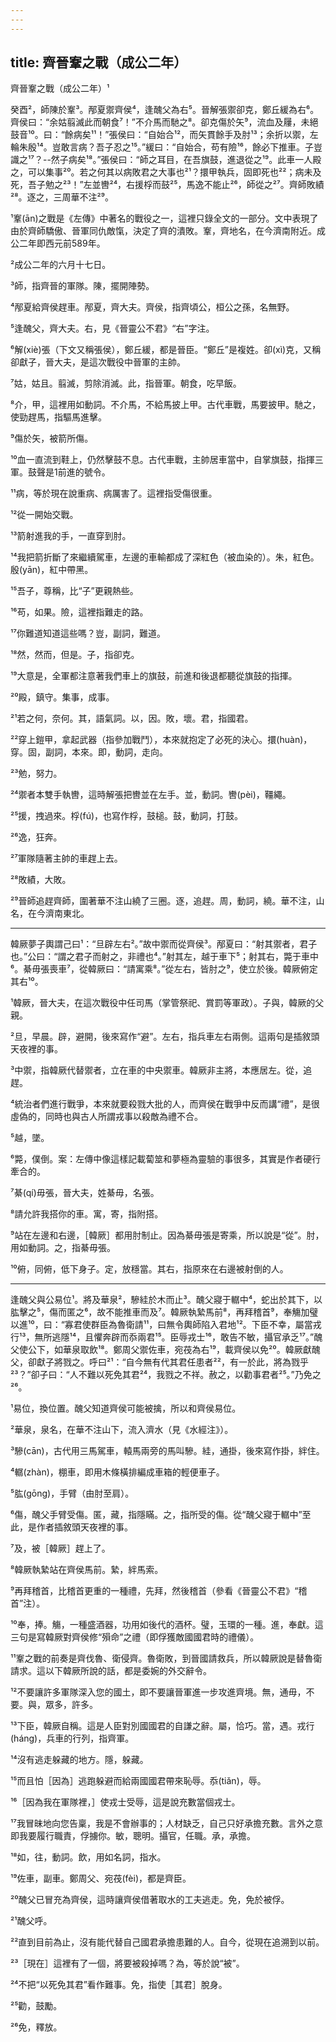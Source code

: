 ```yaml
---
---
---
```

title: 齊晉鞌之戰（成公二年）
---




齊晉鞌之戰（成公二年）¹

癸酉²，師陳於鞌³。邴夏禦齊侯⁴，逢醜父為右⁵。晉解張禦卻克，鄭丘緩為右⁶。齊侯曰：“余姑翦滅此而朝食⁷！”不介馬而馳之⁸。卻克傷於矢⁹，流血及屨，未絕鼓音¹⁰。曰：“餘病矣¹¹！”張侯曰：“自始合¹²，而矢貫餘手及肘¹³；余折以禦，左輪朱殷¹⁴。豈敢言病？吾子忍之¹⁵。”緩曰：“自始合，苟有險¹⁶，餘必下推車。子豈識之¹⁷？--然子病矣¹⁸。”張侯曰：“師之耳目，在吾旗鼓，進退從之¹⁹。此車一人殿之，可以集事²⁰。若之何其以病敗君之大事也²¹？擐甲執兵，固即死也²²；病未及死，吾子勉之²³！”左並轡²⁴，右援桴而鼓²⁵，馬逸不能止²⁶，師從之²⁷。齊師敗績²⁸。逐之，三周華不注²⁹。

¹鞌(ān)之戰是《左傳》中著名的戰役之一，這裡只錄全文的一部分。文中表現了由於齊師驕傲、晉軍同仇敵愾，決定了齊的潰敗。鞌，齊地名，在今濟南附近。成公二年即西元前589年。

²成公二年的六月十七日。

³師，指齊晉的軍隊。陳，擺開陣勢。

⁴邴夏給齊侯趕車。邴夏，齊大夫。齊侯，指齊頃公，桓公之孫，名無野。

⁵逢醜父，齊大夫。右，見《晉靈公不君》“右”字注。

⁶解(xiè)張（下文又稱張侯），鄭丘緩，都是晉臣。“鄭丘”是複姓。卻(xì)克，又稱卻獻子，晉大夫，是這次戰役中晉軍的主帥。

⁷姑，姑且。翦滅，剪除消滅。此，指晉軍。朝食，吃早飯。

⁸介，甲，這裡用如動詞。不介馬，不給馬披上甲。古代車戰，馬要披甲。馳之，使勁趕馬，指驅馬進擊。

⁹傷於矢，被箭所傷。

¹⁰血一直流到鞋上，仍然擊鼓不息。古代車戰，主帥居車當中，自掌旗鼓，指揮三軍。鼓聲是1前進的號令。

¹¹病，等於現在說重病、病厲害了。這裡指受傷很重。

¹²從一開始交戰。

¹³箭射進我的手，一直穿到肘。

¹⁴我把箭折斷了來繼續駕車，左邊的車輸都成了深紅色（被血染的）。朱，紅色。殷(yān)，紅中帶黑。

¹⁵吾子，尊稱，比“子”更親熱些。

¹⁶苟，如果。險，這裡指難走的路。

¹⁷你難道知道這些嗎？豈，副詞，難道。

¹⁸然，然而，但是。子，指卻克。

¹⁹大意是，全軍都注意著我們車上的旗鼓，前進和後退都聽從旗鼓的指揮。

²⁰殿，鎮守。集事，成事。

²¹若之何，奈何。其，語氣詞。以，因。敗，壞。君，指國君。

²²穿上鎧甲，拿起武器（指參加戰鬥），本來就抱定了必死的決心。擐(huàn)，穿。固，副詞，本來。即，動詞，走向。

²³勉，努力。

²⁴禦者本雙手執轡，這時解張把轡並在左手。並，動詞。轡(pèi)，韁繩。

²⁵援，拽過來。桴(fú)，也寫作桴，鼓槌。鼓，動詞，打鼓。

²⁶逸，狂奔。

²⁷軍隊隨著主帥的車趕上去。

²⁸敗績，大敗。

²⁹晉師追趕齊師，圍著華不注山繞了三圈。逐，追趕。周，動詞，繞。華不注，山名，在今濟南東北。



--------------------

韓厥夢子輿謂己曰¹：“旦辟左右²。”故中禦而從齊侯³。邴夏曰：“射其禦者，君子也。”公曰：“謂之君子而射之，非禮也⁴。”射其左，越于車下⁵；射其右，斃于車中⁶。綦毋張喪車⁷，從韓厥曰：“請寓乘⁸。”從左右，皆肘之⁹，使立於後。韓厥俯定其右¹⁰。

¹韓厥，晉大夫，在這次戰役中任司馬（掌管祭祀、賞罰等軍政）。子與，韓厥的父親。

²旦，早晨。辟，避開，後來寫作“避”。左右，指兵車左右兩側。這兩句是插敘頭天夜裡的事。

³中禦，指韓厥代替禦者，立在車的中央禦車。韓厥非主將，本應居左。從，追趕。

⁴統治者們進行戰爭，本來就要殺戮大批的人，而齊侯在戰爭中反而講“禮”，是很虛偽的，同時也與古人所謂戎事以殺敵為禮不合。

⁵越，墜。

⁶斃，僕倒。案：左傳中像這樣記載蔔筮和夢極為靈驗的事很多，其實是作者硬行牽合的。

⁷綦(qí)毋張，晉大夫，姓綦毋，名張。

⁸請允許我搭你的車。寓，寄，指附搭。

⁹站在左邊和右邊，［韓厥］都用肘制止。因為綦毋張是寄乘，所以說是“從”。肘，用如動詞。之，指綦毋張。

¹⁰俯，同俯，低下身子。定，放穩當。其右，指原來在右邊被射倒的人。



--------------------

逢醜父與公易位¹。將及華泉²，驂絓於木而止³。醜父寢于轏中⁴，蛇出於其下，以肱擊之⁵，傷而匿之⁶，故不能推車而及⁷。韓厥執縶馬前⁸，再拜稽首⁹，奉觴加璧以進¹⁰，曰：“寡君使群臣為魯衛請¹¹，曰無令輿師陷入君地¹²。下臣不幸，屬當戎行¹³，無所逃隱¹⁴，且懼奔辟而忝兩君¹⁵。臣辱戎士¹⁶，敢告不敏，攝官承乏¹⁷。”醜父使公下，如華泉取飲¹⁸。鄭周父禦佐車，宛茷為右¹⁹，載齊侯以免²⁰。韓厥獻醜父，卻獻子將戮之。呼曰²¹：“自今無有代其君任患者²²，有一於此，將為戮乎²³？”卻子曰：“人不難以死免其君²⁴，我戮之不祥。赦之，以勸事君者²⁵。”乃免之²⁶。

¹易位，換位置。醜父知道齊侯可能被擒，所以和齊侯易位。

²華泉，泉名，在華不注山下，流入濟水（見《水經注》）。

³驂(cān)，古代用三馬駕車，轅馬兩旁的馬叫驂。絓，通掛，後來寫作掛，絆住。

⁴轏(zhàn)，棚車，即用木條橫排編成車箱的輕便車子。

⁵肱(gōng)，手臂（由肘至肩）。

⁶傷，醜父手臂受傷。匿，藏，指隱瞞。之，指所受的傷。從“醜父寢于轏中”至此，是作者插敘頭天夜裡的事。

⁷及，被［韓厥］趕上了。

⁸韓厥執縶站在齊侯馬前。縶，絆馬索。

⁹再拜稽首，比稽首更重的一種禮，先拜，然後稽首（參看《晉靈公不君》“稽首”注）。

¹⁰奉，捧。觴，一種盛酒器，功用如後代的酒杯。璧，玉環的一種。進，奉獻。這三句是寫韓厥對齊侯修“殞命”之禮（即俘獲敵國國君時的禮儀）。

¹¹鞌之戰的前奏是齊伐魯、衛侵齊。魯衛敗，到晉國請救兵，所以韓厥說是替魯衛請求。這以下韓厥所說的話，都是委婉的外交辭令。

¹²不要讓許多軍隊深入您的國土，即不要讓晉軍進一步攻進齊境。無，通毋，不要。與，眾多，許多。

¹³下臣，韓厥自稱。這是人臣對別國國君的自謙之辭。屬，恰巧。當，遇。戎行(háng)，兵車的行列，指齊軍。

¹⁴沒有逃走躲藏的地方。隱，躲藏。

¹⁵而且怕［因為］逃跑躲避而給兩國國君帶來恥辱。忝(tiǎn)，辱。

¹⁶［因為我在軍隊裡，］使戎士受辱，這是說充數當個戎士。

¹⁷我冒昧地向您告稟，我是不會辦事的；人材缺乏，自己只好承擔充數。言外之意即我要履行職責，俘擄你。敏，聰明。攝官，任職。承，承擔。

¹⁸如，往，動詞。飲，用如名詞，指水。

¹⁹佐車，副車。鄭周父、宛茷(fèi)，都是齊臣。

²⁰醜父已冒充為齊侯，這時讓齊侯借著取水的工夫逃走。免，免於被俘。

²¹醜父呼。

²²直到目前為止，沒有能代替自己國君承擔患難的人。自今，從現在追溯到以前。

²³［現在］這裡有了一個，將要被殺掉嗎？為，等於說“被”。

²⁴不把“以死免其君”看作難事。免，指使［其君］脫身。

²⁵勸，鼓勵。

²⁶免，釋放。